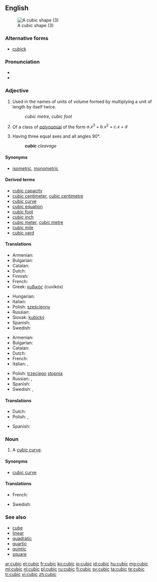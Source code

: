 ==English==
[[Image:Cubic.svg|thumb|A cubic shape (3)]]

===Alternative forms===
* [[cubick]] {{qualifier|obsolete}}

===Pronunciation===
* {{IPA|/ˈkjuː.bɪk/}}
* {{rhymes|uːbɪk}}

===Adjective===
{{en-adj|-}}

# {{context|geometry}} Used in the names of units of volume formed by multiplying a unit of length by itself twice. <!--note: this is correct; although there are three factors, there are only two multiplications-->
#: ''cubic metre, cubic foot''
# {{context|algebraic geometry}} Of a class of [[polynomial]] of the form <math> a.x^3 + b.x^2 + c.x + d </math>
# {{context|crystallography}} Having three equal axes and all angles 90°.
#: '''''cubic''' cleavage''

====Synonyms====
* {{sense|crystallography}} [[isometric]], [[monometric]]

====Derived terms====
* [[cubic capacity]]
* [[cubic centimeter]], [[cubic centimetre]]
* [[cubic curve]]
* [[cubic equation]]
* [[cubic foot]]
* [[cubic inch]]
* [[cubic meter]], [[cubic metre]]
* [[cubic mile]]
* [[cubic yard]]

====Translations====
{{trans-top|in the name of units of volume}}
* Armenian: {{t-|hy|խորանարդ|tr=xoranard}}
* Bulgarian: {{t+|bg|кубичен}}
* Catalan: {{t|ca|cúbic}}
* Dutch: {{t+|nl|kubiek}}
* Finnish: {{t+|fi|kuutio|alt=kuutio-}}
* French: {{t+|fr|cube}}
* Greek: [[κυβικός]] (cuvikós)
{{trans-mid}}
* Hungarian: {{t-|hu|köb|alt=köb-}}
* Italian: {{t+|it|cubo}}
* Polish: [[sześcienny]] {{m}}
* Russian: {{t+|ru|кубический|tr=kubíč'eskij}}
* Slovak: [[kubický]]
* Spanish: {{t-|es|cúbico|m}}
* Swedish: {{t-|sv|kubik-}}
{{trans-bottom}}

{{trans-top|of a polynomial of third degree}}
* Armenian: {{t-|hy|խորանարդ|tr=xoranard}}
* Bulgarian: {{t+|bg|кубичен}}
* Catalan: {{t|ca|cúbic}}
* Dutch: {{t-|nl|derdegraads}}
* French: {{t+|fr|cubique}}
* Italian: {{t+|it|cubico|m}}, {{t+|it|cubica|f}}
{{trans-mid}}
* Polish: [[trzeci]]ego [[stopień|stopnia]]
* Russian: {{t+|ru|кубический|tr=kubíč'eskij}}, {{t-|ru|третьей степени|tr=tr'ét'jej st'ép'eni}}
* Spanish: {{t-|es|cúbico}}
* Swedish: {{t-|sv|tredjegrads-}}, {{t+|sv|kubisk}}
{{trans-bottom}}

====Translations====
{{trans-top|Having three equal axes and all angles 90°}}
* Dutch: {{t+|nl|kubisch}}
* Polish: {{t+|pl|regularny|m}}, {{t-|pl|kubiczny|m}}
{{trans-mid}}
* Spanish: {{t-|es|cúbico|m}}
{{trans-bottom}}

===Noun===
{{en-noun}}

# {{context|algebraic geometry}} A [[cubic curve]].

====Synonyms====
* [[cubic curve]]

====Translations====
{{trans-top|cubic curve}}
* French: {{t+|fr|cubique|f}}
{{trans-mid}}
* Swedish: {{t-|sv|tredjegradskurva|c}}
{{trans-bottom}}

===See also===
* [[cube]]
* [[linear]]
* [[quadratic]]
* [[quartic]]
* [[quintic]]
* [[square]]

[[ar:cubic]]
[[et:cubic]]
[[fr:cubic]]
[[ko:cubic]]
[[io:cubic]]
[[id:cubic]]
[[hu:cubic]]
[[mg:cubic]]
[[ml:cubic]]
[[nl:cubic]]
[[pl:cubic]]
[[ru:cubic]]
[[fi:cubic]]
[[sv:cubic]]
[[ta:cubic]]
[[te:cubic]]
[[tr:cubic]]
[[vi:cubic]]
[[zh:cubic]]
